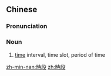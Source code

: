 {{also|时段}}
==Chinese==
{{zh-forms|s=时段}}

===Pronunciation===
{{zh-pron
|m=shíduàn
|c=si4 dyun6
|cat=n
}}

===Noun===
{{zh-noun}}

# [[time]] interval, time slot, period of time

[[zh-min-nan:時段]]
[[zh:時段]]